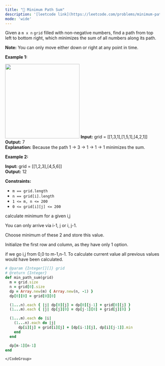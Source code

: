 ```yaml
---
title: "🧀 Minimum Path Sum"
description: '[leetcode link](https://leetcode.com/problems/minimum-path-sum/description/)'
mode: 'wide'
---
```

<Tabs>
  <Tab title="Question" icon="circle-question" iconType="regular">
    <Card>
      <p>Given a <code>m x n</code> <code>grid</code> filled with non-negative numbers, find a path from top left to bottom right, which minimizes the sum of all numbers along its path.</p>  <p><strong>Note:</strong> You can only move either down or right at any point in time.</p>   <p><strong class="example">Example 1:</strong></p> <img alt="" src="https://assets.leetcode.com/uploads/2020/11/05/minpath.jpg" style="width: 242px; height: 242px;" />  <strong>Input:</strong> grid = [[1,3,1],[1,5,1],[4,2,1]] <br/> <strong>Output:</strong> 7 <br/> <strong>Explanation:</strong> Because the path 1 &rarr; 3 &rarr; 1 &rarr; 1 &rarr; 1 minimizes the sum.   <p><strong class="example">Example 2:</strong></p>   <strong>Input:</strong> grid = [[1,2,3],[4,5,6]] <br/> <strong>Output:</strong> 12    <p><strong>Constraints:</strong></p>  <ul>  <li><code>m == grid.length</code></li>  <li><code>n == grid[i].length</code></li>  <li><code>1 &lt;= m, n &lt;= 200</code></li>  <li><code>0 &lt;= grid[i][j] &lt;= 200</code></li> </ul> 
    </Card>
  </Tab>
  <Tab title="Solution" icon="lightbulb" iconType="regular" >
    <Card>
      calculate minimum for a given i,j

You can only arrive via i-1, j or i, j-1. 

Choose minimum of these 2 and store this value. 

Initialize the first row and column, as they have only 1 option.

if we go i,j from 0,0 to m-1,n-1. To calculate current value all previous values would have been calculated.
</Card>
  <Expandable title="code">
    <CodeGroup dropdown>
```ruby title="Minimum Path Sum" lines
# @param {Integer[][]} grid
# @return {Integer}
def min_path_sum(grid)
  m = grid.size
  n = grid[0].size
  dp = Array.new(m) { Array.new(n, -1) }
  dp[0][0] = grid[0][0]

  (1...n).each { |j| dp[0][j] = dp[0][j-1] + grid[0][j] }
  (1...m).each { |j| dp[j][0] = dp[j-1][0] + grid[j][0] }

  (1...m).each do |i|
    (1...n).each do |j|
      dp[i][j] = grid[i][j] + [dp[i-1][j], dp[i][j-1]].min
    end
  end

  dp[m-1][n-1]
end
```
    </CodeGroup>
  </Expandable>
  </Tab>
</Tabs>